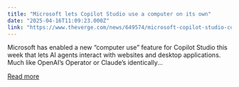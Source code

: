 ```yaml
---
title: "Microsoft lets Copilot Studio use a computer on its own"
date: "2025-04-16T11:09:23.000Z"
link: "https://www.theverge.com/news/649574/microsoft-copilot-studio-computer-use-ai"
---
```


Microsoft has enabled a new “computer use” feature for Copilot Studio this week that lets AI agents interact with websites and desktop applications. Much like OpenAI’s Operator or Claude’s identically...

[Read more](https://www.theverge.com/news/649574/microsoft-copilot-studio-computer-use-ai)
